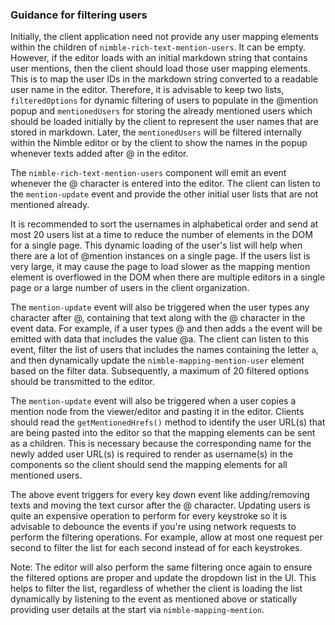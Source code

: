 
<Meta title="Patterns/rich-text-mention/users-guidance" />

### Guidance for filtering users

Initially, the client application need not provide any user mapping elements
within the children of `nimble-rich-text-mention-users`. It can be empty.
However, if the editor loads with an initial markdown string that contains user
mentions, then the client should load those user mapping elements. This is to
map the user IDs in the markdown string converted to a readable user name in the
editor. Therefore, it is advisable to keep two lists, `filteredOptions` for
dynamic filtering of users to populate in the @mention popup and
`mentionedUsers` for storing the already mentioned users which should be loaded
initially by the client to represent the user names that are stored in markdown.
Later, the `mentionedUsers` will be filtered internally within the Nimble editor
or by the client to show the names in the popup whenever texts added after @ in
the editor.

The `nimble-rich-text-mention-users` component will emit an event whenever the @
character is entered into the editor. The client can listen to the
`mention-update` event and provide the other initial user lists that are not
mentioned already.

It is recommended to sort the usernames in alphabetical order and send at most
20 users list at a time to reduce the number of elements in the DOM for a single
page. This dynamic loading of the user's list will help when there are a lot of
@mention instances on a single page. If the users list is very large, it may
cause the page to load slower as the mapping mention element is overflowed in
the DOM when there are multiple editors in a single page or a large number of
users in the client organization.

The `mention-update` event will also be triggered when the user types any
character after @, containing that text along with the @ character in the event
data. For example, if a user types @ and then adds `a` the event will be emitted
with data that includes the value @a. The client can listen to this event,
filter the list of users that includes the names containing the letter `a`, and
then dynamically update the `nimble-mapping-mention-user` element based on the
filter data. Subsequently, a maximum of 20 filtered options should be
transmitted to the editor.

The `mention-update` event will also be triggered when a user copies a mention
node from the viewer/editor and pasting it in the editor. Clients should read
the `getMentionedHrefs()` method to identify the user URL(s) that are being
pasted into the editor so that the mapping elements can be sent as a children.
This is necessary because the corresponding name for the newly added user URL(s)
is required to render as username(s) in the components so the client should send
the mapping elements for all mentioned users.

The above event triggers for every key down event like adding/removing texts and
moving the text cursor after the @ character. Updating users is quite an
expensive operation to perform for every keystroke so it is advisable to
debounce the events if you're using network requests to perform the filtering
operations. For example, allow at most one request per second to filter the list
for each second instead of for each keystrokes.

Note: The editor will also perform the same filtering once again to ensure the
filtered options are proper and update the dropdown list in the UI. This helps
to filter the list, regardless of whether the client is loading the list
dynamically by listening to the event as mentioned above or statically providing
user details at the start via `nimble-mapping-mention`.
